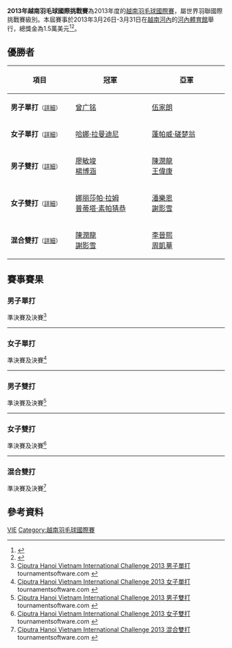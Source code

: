 {{noteTA|G1=Badminton}}
{{infobox badminton event
|name           = 2013年越南羽毛球國際挑戰賽
|image          = 
|size           = 
|caption        =
|dates          = 2013年3月26日－3月31日
|number_edition =
|level          = 4A
|prize_money    = 1.5萬美元
|location       = {{VIE}}[[河內|河內]]
|venue          = [[河內體育館|河內體育館]]
|previous       = 2012年越南羽毛球國際挑戰賽 
|next           = 2014年越南羽毛球國際挑戰賽
}}
'''2013年越南羽毛球國際挑戰賽'''為2013年度的[[越南羽毛球國際賽|越南羽毛球國際賽]]，屬世界羽聯國際挑戰賽級別。本屆賽事於2013年3月26日-3月31日在[[越南|越南]][[河內|河內]]的[[河內體育館|河內體育館]]舉行，總獎金為1.5萬美元<ref>{{cite web|title=Ciputra Hanoi Vietnam Challenge •Prospectus|url=http://www.bwfbadminton.org/file_download.aspx?id=424627&tid=1|publisher=Hanoi Badminton Association}}{{Dead link|date=2018年11月 |bot=InternetArchiveBot |fix-attempted=yes }}{{en}}</ref><ref>{{cite news|title=Badminton tournament opens in Vietnam|url=https://moola66652.zeenews.india.com/sports/others/badminton-tournament-opens-in-vietnam_758728.html|publisher=Zee News|date=2013-03-26|language=en|accessdate=2020-09-06|archive-date=2020-09-06|archive-url=https://web.archive.org/web/20200906092008/https://moola66652.zeenews.india.com/sports/others/badminton-tournament-opens-in-vietnam_758728.html|dead-url=yes}}</ref>。

== 優勝者 ==
{| class=wikitable style="font-size:small"
!width="200"|項目
!width="250"|冠軍
!width="250"|亞軍
|-
|'''男子單打'''<small>（[[#男子單打|詳細]]）</small>
|{{flagicon|MAS}} [[曾广铭|曾广铭]]
|{{flagicon|HKG}} [[伍家朗|伍家朗]]
|-
|'''女子單打'''<small>（[[#女子單打|詳細]]）</small>
|{{flagicon|INA}} [[哈娜·拉曼迪尼|哈娜·拉曼迪尼]]
|{{flagicon|THA}} [[蓬帕威·磋楚翁|蓬帕威·磋楚翁]]
|-
|'''男子雙打'''<small>（[[#男子雙打|詳細]]）</small>
|{{flagicon|TPE}} [[廖敏竣|廖敏竣]]<br/>{{flagicon|TPE}} [[楊博涵|楊博涵]]
|{{flagicon|HKG}} [[陳潤龍|陳潤龍]]<br/>{{flagicon|HKG}} [[王偉康|王偉康]]
|-
|'''女子雙打'''<small>（[[#女子雙打|詳細]]）</small>
|{{flagicon|THA}} [[娜丽莎帕·拉姆|娜丽莎帕·拉姆]]<br/>{{flagicon|THA}} [[普蒂塔·素帕猜恭|普蒂塔·素帕猜恭]]
|{{flagicon|HKG}} [[潘樂恩|潘樂恩]]<br/>{{flagicon|HKG}} [[謝影雪|謝影雪]]
|-
|'''混合雙打'''<small>（[[#混合雙打|詳細]]）</small>
|{{flagicon|HKG}} [[陳潤龍|陳潤龍]]<br/>{{flagicon|HKG}} [[謝影雪|謝影雪]]
|{{flagicon|HKG}} [[李晉熙_(羽毛球運動員)|李晉熙]]<br/>{{flagicon|HKG}} [[周凱華|周凱華]]
|}

== 賽事賽果 ==
=== 男子單打 ===
;準決賽及決賽<ref name="MS">[http://bwf.tournamentsoftware.com/sport/draw.aspx?id=0DD81931-5B2E-42EB-BF54-1F4F9304805A&draw=11 Ciputra Hanoi Vietnam International Challenge 2013 男子單打] tournamentsoftware.com {{en}}</ref>
{{4TeamBracket-Tennis3-v2
| team-width=200
| RD1-seed1=9
| RD1-team1='''{{flagicon|MAS}} [[曾广铭|曾广铭]]
| RD1-score1-1='''21
| RD1-score1-2='''21
| RD1-score1-3=
| RD1-seed2=
| RD1-team2={{flagicon|THA}} [[潘纳维·松努阿姆|潘纳维·松努阿姆]]
| RD1-score2-1=18
| RD1-score2-2=14
| RD1-score2-3=

| RD1-seed3=3
| RD1-team3={{flagicon|MAS}} [[Loh_Wei_Sheng|Loh Wei Sheng]]
| RD1-score3-1=10
| RD1-score3-2=15
| RD1-score3-3=
| RD1-seed4=10
| RD1-team4='''{{flagicon|HKG}} [[伍家朗|伍家朗]]
| RD1-score4-1='''21
| RD1-score4-2='''21
| RD1-score4-3=

| RD2-seed1=9
| RD2-team1='''{{flagicon|MAS}} [[曾广铭|曾广铭]]
| RD2-score1-1='''21
| RD2-score1-2='''22
| RD2-score1-3=
| RD2-seed2=10
| RD2-team2={{flagicon|HKG}} [[伍家朗|伍家朗]]
| RD2-score2-1=11
| RD2-score2-2=20
| RD2-score2-3=
}}
----
=== 女子單打 ===
;準決賽及決賽<ref name="WS">[http://bwf.tournamentsoftware.com/sport/draw.aspx?id=0DD81931-5B2E-42EB-BF54-1F4F9304805A&draw=3 Ciputra Hanoi Vietnam International Challenge 2013 女子單打] tournamentsoftware.com {{en}}</ref>
{{4TeamBracket-Tennis3-v2
| team-width=200
| RD1-seed1=
| RD1-team1={{flagicon|TPE}} [[陳曉歡|陳曉歡]]
| RD1-score1-1=14
| RD1-score1-2=7
| RD1-score1-3=
| RD1-seed2=
| RD1-team2='''{{flagicon|INA}} [[哈娜·拉曼迪尼|哈娜·拉曼迪尼]]
| RD1-score2-1='''21
| RD1-score2-2='''21
| RD1-score2-3=

| RD1-seed3=8
| RD1-team3='''{{flagicon|THA}} [[蓬帕威·磋楚翁|蓬帕威·磋楚翁]]
| RD1-score3-1='''21
| RD1-score3-2='''21
| RD1-score3-3=
| RD1-seed4=2
| RD1-team4={{flagicon|INA}} [[米利森特·维兰托|米利森特·维兰托]]
| RD1-score4-1=13
| RD1-score4-2=10
| RD1-score4-3=

| RD2-seed1=
| RD2-team1='''{{flagicon|INA}} [[哈娜·拉曼迪尼|哈娜·拉曼迪尼]]
| RD2-score1-1='''21
| RD2-score1-2='''21
| RD2-score1-3=
| RD2-seed2=8
| RD2-team2={{flagicon|THA}} [[蓬帕威·磋楚翁|蓬帕威·磋楚翁]]
| RD2-score2-1=14
| RD2-score2-2=19
| RD2-score2-3=
}}
----
=== 男子雙打 ===
;準決賽及決賽<ref name="MD">[http://bwf.tournamentsoftware.com/sport/draw.aspx?id=0DD81931-5B2E-42EB-BF54-1F4F9304805A&draw=13 Ciputra Hanoi Vietnam International Challenge 2013 男子雙打] tournamentsoftware.com {{en}}</ref>
{{4TeamBracket-Tennis3-v2
| team-width=200
| RD1-seed1=
| RD1-team1={{flagicon|MAS}} [[Goh_Jian_Hao|Goh Jian Hao]]<br/> {{flagicon|MAS}} [[Yew_Hong_Kheng|Yew Hong Kheng]]
| RD1-score1-1=12
| RD1-score1-2=13
| RD1-score1-3=
| RD1-seed2=
| RD1-team2='''{{flagicon|HKG}} [[陳潤龍|陳潤龍]]<br/> {{flagicon|HKG}} [[王偉康|王偉康]]
| RD1-score2-1='''21
| RD1-score2-2='''21
| RD1-score2-3=

| RD1-seed3=
| RD1-team3='''{{flagicon|TPE}} [[廖敏竣|廖敏竣]]<br/> {{flagicon|TPE}} [[楊博涵|楊博涵]]
| RD1-score3-1='''21
| RD1-score3-2='''21
| RD1-score3-3=
| RD1-seed4=7
| RD1-team4={{flagicon|TPE}} [[盧敬堯|盧敬堯]]<br/> {{flagicon|TPE}} [[曾敏豪|曾敏豪]]
| RD1-score4-1=16
| RD1-score4-2=13
| RD1-score4-3=

| RD2-seed1=
| RD2-team1={{flagicon|HKG}} [[陳潤龍|陳潤龍]]<br/> {{flagicon|HKG}} [[王偉康|王偉康]]
| RD2-score1-1=28
| RD2-score1-2=14
| RD2-score1-3=
| RD2-seed2=
| RD2-team2='''{{flagicon|TPE}} [[廖敏竣|廖敏竣]]<br/> {{flagicon|TPE}} [[楊博涵|楊博涵]]
| RD2-score2-1='''30
| RD2-score2-2='''21
| RD2-score2-3=
}}
----
=== 女子雙打 ===
;準決賽及決賽<ref name="WD">[http://bwf.tournamentsoftware.com/sport/draw.aspx?id=0DD81931-5B2E-42EB-BF54-1F4F9304805A&draw=7 Ciputra Hanoi Vietnam International Challenge 2013 女子雙打] tournamentsoftware.com {{en}}</ref>
{{4TeamBracket-Tennis3-v2
| team-width=200
| RD1-seed1=1
| RD1-team1='''{{flagicon|HKG}} [[潘樂恩|潘樂恩]]<br/> {{flagicon|HKG}} [[謝影雪|謝影雪]]
| RD1-score1-1='''21
| RD1-score1-2='''21
| RD1-score1-3=
| RD1-seed2=
| RD1-team2={{flagicon|TPE}} [[王沛蓉|王沛蓉]]<br/> {{flagicon|TPE}} [[郭浴雯|郭浴雯]]
| RD1-score2-1=16
| RD1-score2-2=12
| RD1-score2-3=

| RD1-seed3=5
| RD1-team3='''{{flagicon|THA}} [[娜丽莎帕·拉姆|娜丽莎帕·拉姆]]<br/> {{flagicon|THA}} [[普蒂塔·素帕猜恭|普蒂塔·素帕猜恭]]
| RD1-score3-1='''21
| RD1-score3-2='''21
| RD1-score3-3=
| RD1-seed4=Q
| RD1-team4={{flagicon|TPE}} [[洪詩涵_(羽毛球運動員)|洪詩涵]]<br/> {{flagicon|TPE}} [[江美慧|江美慧]]
| RD1-score4-1=13
| RD1-score4-2=13
| RD1-score4-3=

| RD2-seed1=1
| RD2-team1={{flagicon|HKG}} [[潘樂恩|潘樂恩]]<br/> {{flagicon|HKG}} [[謝影雪|謝影雪]]
| RD2-score1-1=18
| RD2-score1-2='''21
| RD2-score1-3=11
| RD2-seed2=5
| RD2-team2='''{{flagicon|THA}} [[娜丽莎帕·拉姆|娜丽莎帕·拉姆]]<br/> {{flagicon|THA}} [[普蒂塔·素帕猜恭|普蒂塔·素帕猜恭]]
| RD2-score2-1='''21
| RD2-score2-2=17
| RD2-score2-3='''21
}}
----

=== 混合雙打 ===
;準決賽及決賽<ref name="XD">[http://bwf.tournamentsoftware.com/sport/draw.aspx?id=0DD81931-5B2E-42EB-BF54-1F4F9304805A&draw=9 Ciputra Hanoi Vietnam International Challenge 2013 混合雙打] tournamentsoftware.com {{en}}</ref>
{{4TeamBracket-Tennis3-v2
| team-width=200
| RD1-seed1=1
| RD1-team1='''{{flagicon|HKG}} [[李晉熙_(羽毛球運動員)|李晉熙]]<br/> {{flagicon|HKG}} [[周凱華|周凱華]]
| RD1-score1-1=15
| RD1-score1-2='''21
| RD1-score1-3='''21
| RD1-seed2=
| RD1-team2={{flagicon|TPE}} [[王齊麟|王齊麟]]<br/> {{flagicon|TPE}} [[李佳馨|李佳馨]]
| RD1-score2-1='''21
| RD1-score2-2=12
| RD1-score2-3=18

| RD1-seed3=4
| RD1-team3={{flagicon|TPE}} [[廖敏竣|廖敏竣]]<br/> {{flagicon|TPE}} [[陳曉歡|陳曉歡]]
| RD1-score3-1=15
| RD1-score3-2=15
| RD1-score3-3=
| RD1-seed4=2
| RD1-team4='''{{flagicon|HKG}} [[陳潤龍|陳潤龍]]<br/> {{flagicon|HKG}} [[謝影雪|謝影雪]]
| RD1-score4-1='''21
| RD1-score4-2='''21
| RD1-score4-3=

| RD2-seed1=1
| RD2-team1={{flagicon|HKG}} [[李晉熙_(羽毛球運動員)|李晉熙]]<br/> {{flagicon|HKG}} [[周凱華|周凱華]]
| RD2-score1-1=4
| RD2-score1-2='''21
| RD2-score1-3=17
| RD2-seed2=2
| RD2-team2='''{{flagicon|HKG}} [[陳潤龍|陳潤龍]]<br/> {{flagicon|HKG}} [[謝影雪|謝影雪]]
| RD2-score2-1='''21
| RD2-score2-2=17
| RD2-score2-3='''21
}}

== 參考資料 ==
{{Reflist}}

[[Category:2013年世界羽聯國際挑戰賽|VIE]]
[[Category:越南羽毛球國際賽|Category:越南羽毛球國際賽]]